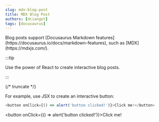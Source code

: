 ```yaml
---
slug: mdx-blog-post
title: MDX Blog Post
authors: [dciangot]
tags: [docusaurus]
---
```

<head>
  <script async data-uid="e69d03f282" src="https://scigeeks-universe.kit.com/e69d03f282/index.js"></script>
</head>
Blog posts support [Docusaurus Markdown features](https://docusaurus.io/docs/markdown-features), such as [MDX](https://mdxjs.com/).

:::tip

Use the power of React to create interactive blog posts.

:::

{/* truncate */}

For example, use JSX to create an interactive button:

```js
<button onClick={() => alert('button clicked!')}>Click me!</button>
```

<button onClick={() => alert('button clicked!')}>Click me!</button>


